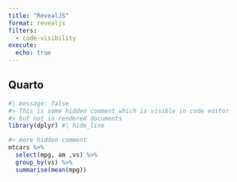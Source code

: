 ```yaml
---
title: "RevealJS"
format: revealjs
filters:
  - code-visibility
execute: 
  echo: true
---
```


## Quarto

```r
#| message: false
#> This is some hidden comment which is visible in code editor
#> but not in rendered documents
library(dplyr) #| hide_line

#> more hidden comment
mtcars %>% 
  select(mpg, am ,vs) %>% 
  group_by(vs) %>% 
  summarise(mean(mpg))
```
